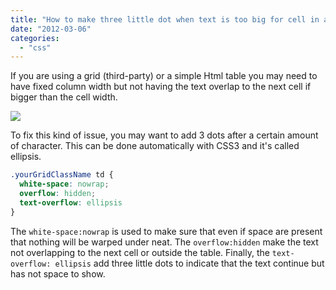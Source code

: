 ```yaml
---
title: "How to make three little dot when text is too big for cell in a table?"
date: "2012-03-06"
categories: 
  - "css"
---
```


If you are using a grid (third-party) or a simple Html table you may need to have fixed column width but not having the text overlap to the next cell if bigger than the cell width.

![](images/ellipsis-400x186.png)

To fix this kind of issue, you may want to add 3 dots after a certain amount of character. This can be done automatically with CSS3 and it's called ellipsis.


```css
.yourGridClassName td { 
  white-space: nowrap; 
  overflow: hidden; 
  text-overflow: ellipsis 
} 
```

The `white-space:nowrap` is used to make sure that even if space are present that nothing will be warped under neat. The `overflow:hidden` make the text not overlapping to the next cell or outside the table. Finally, the `text-overflow: ellipsis` add three little dots to indicate that the text continue but has not space to show.
